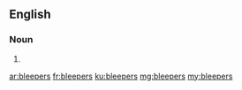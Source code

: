 ==English==

===Noun===
{{head|en|plural}}

# {{plural of|bleeper|lang=en}}

[[ar:bleepers]]
[[fr:bleepers]]
[[ku:bleepers]]
[[mg:bleepers]]
[[my:bleepers]]